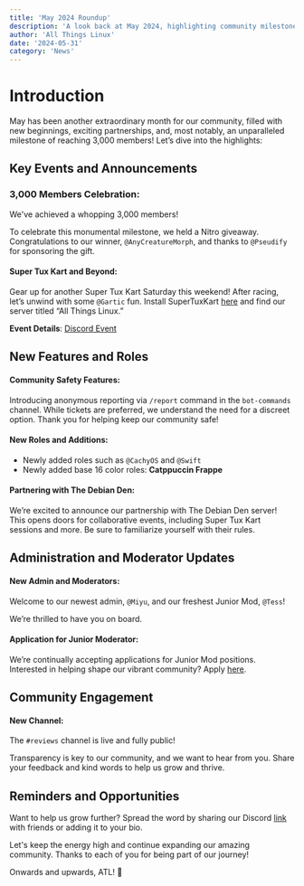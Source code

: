 ```yaml
---
title: 'May 2024 Roundup'
description: 'A look back at May 2024, highlighting community milestones, new roles, partnerships, and more. Join us as we continue to grow and evolve!'
author: 'All Things Linux'
date: '2024-05-31'
category: 'News'
---
```


# Introduction

May has been another extraordinary month for our community, filled with new beginnings, exciting partnerships, and, most notably, an unparalleled milestone of reaching 3,000 members! Let’s dive into the highlights:

## Key Events and Announcements

### 3,000 Members Celebration:

We've achieved a whopping 3,000 members!

To celebrate this monumental milestone, we held a Nitro giveaway. Congratulations to our winner, `@AnyCreatureMorph`, and thanks to `@Pseudify` for sponsoring the gift.

#### Super Tux Kart and Beyond:

Gear up for another Super Tux Kart Saturday this weekend! After racing, let’s unwind with some `@Gartic` fun. Install SuperTuxKart [here](https://supertuxkart.net/) and find our server titled “All Things Linux.”

**Event Details**: [Discord Event](https://discord.gg/linux?event=1227351079277170830)

## New Features and Roles

#### Community Safety Features:

Introducing anonymous reporting via `/report` command in the `bot-commands` channel. While tickets are preferred, we understand the need for a discreet option. Thank you for helping keep our community safe!

#### New Roles and Additions:

- Newly added roles such as `@CachyOS` and `@Swift`
- Newly added base 16 color roles: **Catppuccin Frappe**

#### Partnering with The Debian Den:

We’re excited to announce our partnership with The Debian Den server! This opens doors for collaborative events, including Super Tux Kart sessions and more. Be sure to familiarize yourself with their rules.

## Administration and Moderator Updates

#### New Admin and Moderators:

Welcome to our newest admin, `@Miyu`, and our freshest Junior Mod, `@Tess`!

We’re thrilled to have you on board.

#### Application for Junior Moderator:

We’re continually accepting applications for Junior Mod positions. Interested in helping shape our vibrant community? Apply [here](https://docs.google.com/forms/d/e/1FAIpQLSfxDdO0dpNCYOHzvtM8hHSRFJFaYL0wmhGBhA8Zfxq0iO37NQ/viewform).

## Community Engagement

#### New Channel:

The `#reviews` channel is live and fully public!

Transparency is key to our community, and we want to hear from you. Share your feedback and kind words to help us grow and thrive.

## Reminders and Opportunities

Want to help us grow further? Spread the word by sharing our Discord [link](https://discord.gg/linux) with friends or adding it to your bio.

Let's keep the energy high and continue expanding our amazing community. Thanks to each of you for being part of our journey!

Onwards and upwards, ATL! 🚀
